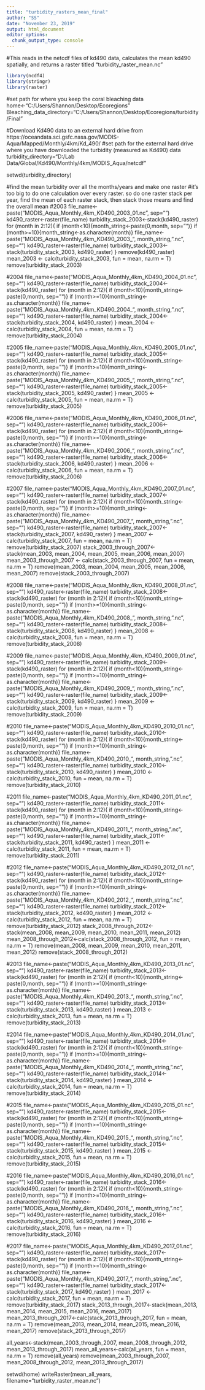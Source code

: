 ---
title: "turbidity_rasters_mean_final"
author: "SS"
date: "November 23, 2019"
output: html_document
editor_options: 
  chunk_output_type: console
---

#This reads in the netcdf files of kd490 data, calculates the mean kd490 spatially, and returns a raster titled "turbidity_raster_mean.nc"

```{r load libraries}
library(ncdf4)
library(stringr)
library(raster)
```

#set path for where you keep the coral bleaching data
home<-"C:/Users/Shannon/Desktop/Ecoregions"
Bleaching_data_directory="C:/Users/Shannon/Desktop/Ecoregions/turbidity/Final"

#Download Kd490 data to an external hard drive from https://oceandata.sci.gsfc.nasa.gov/MODIS-Aqua/Mapped/Monthly/4km/Kd_490/
#set path for the external hard drive where you have downloaded the turbidity (measured as Kd490) data
turbidity_directory="D:/Lab Data/Global/Kd490/Monthly/4km/MODIS_Aqua/netcdf"

setwd(turbidity_directory)

#find the mean turbidity over all the months/years and make one raster
#it's too big to do one calculation over every raster. so do one raster stack per year, find the mean of each raster stack, then stack those means and find the overall mean
#2003
file_name<-paste("MODIS_Aqua_Monthly_4km_KD490_2003_01.nc", sep="")
kd490_raster<-raster(file_name)
turbidity_stack_2003<-stack(kd490_raster)
for (month in 2:12){
  if (month<10){month_string<-paste(0,month, sep="")}
  if (month>=10){month_string<-as.character(month)}
  file_name<-paste("MODIS_Aqua_Monthly_4km_KD490_2003_", month_string, ".nc", sep="")
  kd490_raster<-raster(file_name)
  turbidity_stack_2003<-stack(turbidity_stack_2003, kd490_raster)
}
remove(kd490_raster)
mean_2003 <- calc(turbidity_stack_2003, fun = mean, na.rm = T)
remove(turbidity_stack_2003)


#2004
file_name<-paste("MODIS_Aqua_Monthly_4km_KD490_2004_01.nc", sep="")
kd490_raster<-raster(file_name)
turbidity_stack_2004<-stack(kd490_raster)
for (month in 2:12){
  if (month<10){month_string<-paste(0,month, sep="")}
  if (month>=10){month_string<-as.character(month)}
  file_name<-paste("MODIS_Aqua_Monthly_4km_KD490_2004_", month_string, ".nc", sep="")
  kd490_raster<-raster(file_name)
  turbidity_stack_2004<-stack(turbidity_stack_2004, kd490_raster)
}
mean_2004 <- calc(turbidity_stack_2004, fun = mean, na.rm = T)
remove(turbidity_stack_2004)

#2005
file_name<-paste("MODIS_Aqua_Monthly_4km_KD490_2005_01.nc", sep="")
kd490_raster<-raster(file_name)
turbidity_stack_2005<-stack(kd490_raster)
for (month in 2:12){
  if (month<10){month_string<-paste(0,month, sep="")}
  if (month>=10){month_string<-as.character(month)}
  file_name<-paste("MODIS_Aqua_Monthly_4km_KD490_2005_", month_string, ".nc", sep="")
  kd490_raster<-raster(file_name)
  turbidity_stack_2005<-stack(turbidity_stack_2005, kd490_raster)
}
mean_2005 <- calc(turbidity_stack_2005, fun = mean, na.rm = T)
remove(turbidity_stack_2005)

#2006
file_name<-paste("MODIS_Aqua_Monthly_4km_KD490_2006_01.nc", sep="")
kd490_raster<-raster(file_name)
turbidity_stack_2006<-stack(kd490_raster)
for (month in 2:12){
  if (month<10){month_string<-paste(0,month, sep="")}
  if (month>=10){month_string<-as.character(month)}
  file_name<-paste("MODIS_Aqua_Monthly_4km_KD490_2006_", month_string, ".nc", sep="")
  kd490_raster<-raster(file_name)
  turbidity_stack_2006<-stack(turbidity_stack_2006, kd490_raster)
}
mean_2006 <- calc(turbidity_stack_2006, fun = mean, na.rm = T)
remove(turbidity_stack_2006)

#2007
file_name<-paste("MODIS_Aqua_Monthly_4km_KD490_2007_01.nc", sep="")
kd490_raster<-raster(file_name)
turbidity_stack_2007<-stack(kd490_raster)
for (month in 2:12){
  if (month<10){month_string<-paste(0,month, sep="")}
  if (month>=10){month_string<-as.character(month)}
  file_name<-paste("MODIS_Aqua_Monthly_4km_KD490_2007_", month_string, ".nc", sep="")
  kd490_raster<-raster(file_name)
  turbidity_stack_2007<-stack(turbidity_stack_2007, kd490_raster)
}
mean_2007 <- calc(turbidity_stack_2007, fun = mean, na.rm = T)
remove(turbidity_stack_2007)
stack_2003_through_2007<-stack(mean_2003, mean_2004, mean_2005, mean_2006, mean_2007)
mean_2003_through_2007 <- calc(stack_2003_through_2007, fun = mean, na.rm = T)
remove(mean_2003, mean_2004, mean_2005, mean_2006, mean_2007)
remove(stack_2003_through_2007)

#2008
file_name<-paste("MODIS_Aqua_Monthly_4km_KD490_2008_01.nc", sep="")
kd490_raster<-raster(file_name)
turbidity_stack_2008<-stack(kd490_raster)
for (month in 2:12){
  if (month<10){month_string<-paste(0,month, sep="")}
  if (month>=10){month_string<-as.character(month)}
  file_name<-paste("MODIS_Aqua_Monthly_4km_KD490_2008_", month_string, ".nc", sep="")
  kd490_raster<-raster(file_name)
  turbidity_stack_2008<-stack(turbidity_stack_2008, kd490_raster)
}
mean_2008 <- calc(turbidity_stack_2008, fun = mean, na.rm = T)
remove(turbidity_stack_2008)

#2009
file_name<-paste("MODIS_Aqua_Monthly_4km_KD490_2009_01.nc", sep="")
kd490_raster<-raster(file_name)
turbidity_stack_2009<-stack(kd490_raster)
for (month in 2:12){
  if (month<10){month_string<-paste(0,month, sep="")}
  if (month>=10){month_string<-as.character(month)}
  file_name<-paste("MODIS_Aqua_Monthly_4km_KD490_2009_", month_string, ".nc", sep="")
  kd490_raster<-raster(file_name)
  turbidity_stack_2009<-stack(turbidity_stack_2009, kd490_raster)
}
mean_2009 <- calc(turbidity_stack_2009, fun = mean, na.rm = T)
remove(turbidity_stack_2009)

#2010
file_name<-paste("MODIS_Aqua_Monthly_4km_KD490_2010_01.nc", sep="")
kd490_raster<-raster(file_name)
turbidity_stack_2010<-stack(kd490_raster)
for (month in 2:12){
  if (month<10){month_string<-paste(0,month, sep="")}
  if (month>=10){month_string<-as.character(month)}
  file_name<-paste("MODIS_Aqua_Monthly_4km_KD490_2010_", month_string, ".nc", sep="")
  kd490_raster<-raster(file_name)
  turbidity_stack_2010<-stack(turbidity_stack_2010, kd490_raster)
}
mean_2010 <- calc(turbidity_stack_2010, fun = mean, na.rm = T)
remove(turbidity_stack_2010)

#2011
file_name<-paste("MODIS_Aqua_Monthly_4km_KD490_2011_01.nc", sep="")
kd490_raster<-raster(file_name)
turbidity_stack_2011<-stack(kd490_raster)
for (month in 2:12){
  if (month<10){month_string<-paste(0,month, sep="")}
  if (month>=10){month_string<-as.character(month)}
  file_name<-paste("MODIS_Aqua_Monthly_4km_KD490_2011_", month_string, ".nc", sep="")
  kd490_raster<-raster(file_name)
  turbidity_stack_2011<-stack(turbidity_stack_2011, kd490_raster)
}
mean_2011 <- calc(turbidity_stack_2011, fun = mean, na.rm = T)
remove(turbidity_stack_2011)

#2012
file_name<-paste("MODIS_Aqua_Monthly_4km_KD490_2012_01.nc", sep="")
kd490_raster<-raster(file_name)
turbidity_stack_2012<-stack(kd490_raster)
for (month in 2:12){
  if (month<10){month_string<-paste(0,month, sep="")}
  if (month>=10){month_string<-as.character(month)}
  file_name<-paste("MODIS_Aqua_Monthly_4km_KD490_2012_", month_string, ".nc", sep="")
  kd490_raster<-raster(file_name)
  turbidity_stack_2012<-stack(turbidity_stack_2012, kd490_raster)
}
mean_2012 <- calc(turbidity_stack_2012, fun = mean, na.rm = T)
remove(turbidity_stack_2012)
stack_2008_through_2012<-stack(mean_2008, mean_2009, mean_2010, mean_2011, mean_2012)
mean_2008_through_2012<-calc(stack_2008_through_2012, fun = mean, na.rm = T)
remove(mean_2008, mean_2009, mean_2010, mean_2011, mean_2012)
remove(stack_2008_through_2012)

#2013
file_name<-paste("MODIS_Aqua_Monthly_4km_KD490_2013_01.nc", sep="")
kd490_raster<-raster(file_name)
turbidity_stack_2013<-stack(kd490_raster)
for (month in 2:12){
  if (month<10){month_string<-paste(0,month, sep="")}
  if (month>=10){month_string<-as.character(month)}
  file_name<-paste("MODIS_Aqua_Monthly_4km_KD490_2013_", month_string, ".nc", sep="")
  kd490_raster<-raster(file_name)
  turbidity_stack_2013<-stack(turbidity_stack_2013, kd490_raster)
}
mean_2013 <- calc(turbidity_stack_2013, fun = mean, na.rm = T)
remove(turbidity_stack_2013)

#2014
file_name<-paste("MODIS_Aqua_Monthly_4km_KD490_2014_01.nc", sep="")
kd490_raster<-raster(file_name)
turbidity_stack_2014<-stack(kd490_raster)
for (month in 2:12){
  if (month<10){month_string<-paste(0,month, sep="")}
  if (month>=10){month_string<-as.character(month)}
  file_name<-paste("MODIS_Aqua_Monthly_4km_KD490_2014_", month_string, ".nc", sep="")
  kd490_raster<-raster(file_name)
  turbidity_stack_2014<-stack(turbidity_stack_2014, kd490_raster)
}
mean_2014 <- calc(turbidity_stack_2014, fun = mean, na.rm = T)
remove(turbidity_stack_2014)

#2015
file_name<-paste("MODIS_Aqua_Monthly_4km_KD490_2015_01.nc", sep="")
kd490_raster<-raster(file_name)
turbidity_stack_2015<-stack(kd490_raster)
for (month in 2:12){
  if (month<10){month_string<-paste(0,month, sep="")}
  if (month>=10){month_string<-as.character(month)}
  file_name<-paste("MODIS_Aqua_Monthly_4km_KD490_2015_", month_string, ".nc", sep="")
  kd490_raster<-raster(file_name)
  turbidity_stack_2015<-stack(turbidity_stack_2015, kd490_raster)
}
mean_2015 <- calc(turbidity_stack_2015, fun = mean, na.rm = T)
remove(turbidity_stack_2015)

#2016
file_name<-paste("MODIS_Aqua_Monthly_4km_KD490_2016_01.nc", sep="")
kd490_raster<-raster(file_name)
turbidity_stack_2016<-stack(kd490_raster)
for (month in 2:12){
  if (month<10){month_string<-paste(0,month, sep="")}
  if (month>=10){month_string<-as.character(month)}
  file_name<-paste("MODIS_Aqua_Monthly_4km_KD490_2016_", month_string, ".nc", sep="")
  kd490_raster<-raster(file_name)
  turbidity_stack_2016<-stack(turbidity_stack_2016, kd490_raster)
}
mean_2016 <- calc(turbidity_stack_2016, fun = mean, na.rm = T)
remove(turbidity_stack_2016)

#2017
file_name<-paste("MODIS_Aqua_Monthly_4km_KD490_2017_01.nc", sep="")
kd490_raster<-raster(file_name)
turbidity_stack_2017<-stack(kd490_raster)
for (month in 2:12){
  if (month<10){month_string<-paste(0,month, sep="")}
  if (month>=10){month_string<-as.character(month)}
  file_name<-paste("MODIS_Aqua_Monthly_4km_KD490_2017_", month_string, ".nc", sep="")
  kd490_raster<-raster(file_name)
  turbidity_stack_2017<-stack(turbidity_stack_2017, kd490_raster)
}
mean_2017 <- calc(turbidity_stack_2017, fun = mean, na.rm = T)
remove(turbidity_stack_2017)
stack_2013_through_2017<-stack(mean_2013, mean_2014, mean_2015, mean_2016, mean_2017)
mean_2013_through_2017<-calc(stack_2013_through_2017, fun = mean, na.rm = T)
remove(mean_2013, mean_2014, mean_2015, mean_2016, mean_2017)
remove(stack_2013_through_2017)

all_years<-stack(mean_2003_through_2007, mean_2008_through_2012, mean_2013_through_2017)
mean_all_years<-calc(all_years, fun = mean, na.rm = T)
remove(all_years)
remove(mean_2003_through_2007, mean_2008_through_2012, mean_2013_through_2017)

setwd(home)
writeRaster(mean_all_years, filename="turbidity_raster_mean.nc")